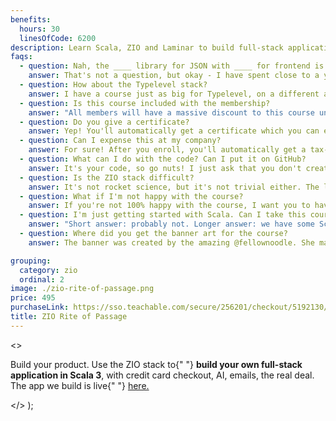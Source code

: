 ```yaml
---
benefits:
  hours: 30
  linesOfCode: 6200
description: Learn Scala, ZIO and Laminar to build full-stack applications with the ZIO stack. Build a full-blown product with emails, credit card checkout, and more.
faqs:
  - question: Nah, the ____ library for JSON with ____ for frontend is much bettter!
    answer: That's not a question, but okay - I have spent close to a year evaluating many combinations of setups, libraries and styles for building a full-stack app with ZIO. I found this set to be the best fit. All the libraries inside are well supported, actively developed, and this is the stack I'd use to build a new app - heck, I did build one on camera. This course isn't just teaching you how to hook together a few libs - you are learning to think and build full stack Scala 3 applications. The ideas behind this course transcend all libraries!
  - question: How about the Typelevel stack?
    answer: I have a course just as big for Typelevel, on a different app and with a totally different mode of thinking.
  - question: Is this course included with the membership?
    answer: "All members will have a massive discount to this course under their account. So the benefits of being a member will only increase with time, regardless of what I create next. How to claim the discount: click on the membership card in the course dashboard, and you'll see the code inside."
  - question: Do you give a certificate?
    answer: Yep! You'll automatically get a certificate which you can export and use this to get reimbursed or land your dream Scala job. The real reward, though, is when you make your own app with the ideas you learned in this course!
  - question: Can I expense this at my company?
    answer: For sure! After you enroll, you'll automatically get a tax-compliant receipt which you can use to reimburse this course with your employer.
  - question: What can I do with the code? Can I put it on GitHub?
    answer: It's your code, so go nuts! I just ask that you don't create your own course teaching with this app. You can use the code in this course as a portfolio project to get a job, a starting point to build your next trillion$ startup with Scala, or a quick prototype to impress your boss and convince them to use Scala. In any case, if you want to take something from the course, take the ideas, they're worth far more than the code.
  - question: Is the ZIO stack difficult?
    answer: It's not rocket science, but it's not trivial either. The learning curve is steep if you're doing it on your own. Materials are scarce. So I wanted to compress your learning time and hard-earned lessons into one comprehensive experience.
  - question: What if I'm not happy with the course?
    answer: If you're not 100% happy with the course, I want you to have your money back. It's a risk-free investment.
  - question: I'm just getting started with Scala. Can I take this course?
    answer: "Short answer: probably not. Longer answer: we have some Scala starter code at the beginning of the course, but that won't replace the kind of experience we need for this course. I recommend you check out the Scala essentials and advanced courses first before coming back here."
  - question: Where did you get the banner art for the course?
    answer: The banner was created by the amazing @fellownoodle. She made the banner specifically for this Rite of Passage.

grouping:
  category: zio
  ordinal: 2
image: ./zio-rite-of-passage.png
price: 495
purchaseLink: https://sso.teachable.com/secure/256201/checkout/5192130/zio-rite-of-passage
title: ZIO Rite of Passage
---
```


  <>
    <p>
      Build your product. Use the ZIO stack to{" "}
      <strong>build your own full-stack application in Scala 3</strong>, with
      credit card checkout, AI, emails, the real deal. The app we build is live{" "}
      <a href="https://companies.rockthejvm.com/">here.</a>
    </p>
  </>
);
